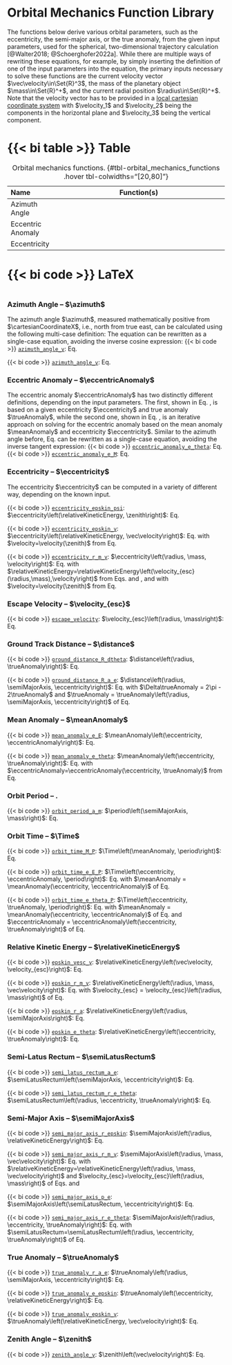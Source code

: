 ::: {.callout-note collapse="true"}
# Orbital Mechanics Function Library

The functions below derive various orbital parameters, such as the eccentricity, the semi-major axis, or the true anomaly, from the given input parameters, used for the spherical, two-dimensional trajectory calculation [@Walter2018; @Schoerghofer2022a]. While there are multiple ways of rewriting these equations, for example, by simply inserting the definition of one of the input parameters into the equation, the primary inputs necessary to solve these functions are the current velocity vector $\vec\velocity\in\Set{R}^3$, the mass of the planetary object $\mass\in\Set{R}^+$, and the current radial position $\radius\in\Set{R}^+$. Note that the velocity vector has to be provided in a [local cartesian coordinate system](/documentation/fundamentals/coordinate_systems.qmd) with $\velocity_1$ and $\velocity_2$ being the components in the horizontal plane and $\velocity_3$ being the vertical component. 

::: {.panel-tabset}

# {{< bi table >}} Table

+---------------------+------------------------------------------------------------------------------------------------------------------------------------------------------------------------------+ 
| Name                | Function(s)                                                                                                                                                                  |
+:====================+:============================================================================================================================================================================:+
| Azimuth Angle       | \begin{equation*}                                                                                                                                                            |
|                     |    \azimuth\left(\vec\velocity \right) = \begin{cases}                                                                                                                       |
|                     |        \cos^{-1}\left(\velocity_1/\sqrt{\velocity_1^2 + \velocity_2^2}\right) & \text{for } \velocity_2\geq0\\                                                               |
|                     |        -\cos^{-1}\left(\velocity_1/\sqrt{\velocity_1^2 + \velocity_2^2}\right) & \text{for } \velocity_2<0                                                                   |
|                     |    \end{cases}                                                                                                                                                               |
|                     | \end{equation*}                                                                                                                                                              |
|                     |                                                                                                                                                                              |
|                     | \begin{equation*}                                                                                                                                                            |
|                     |     \cos\azimuth = \frac{\velocity_1}{\sqrt{\velocity_1^2+\velocity_2^2}}                                                                                                    |
|                     | \end{equation*}                                                                                                                                                              |
+---------------------+------------------------------------------------------------------------------------------------------------------------------------------------------------------------------+ 
| Eccentric Anomaly   | \begin{align*}                                                                                                                                                               |
|                     |     \eccentricAnomaly\left(\eccentricity, \trueAnomaly\right) &= \begin{cases}                                                                                               |
|                     |         2 \tan^{-1}\left( \sqrt{\frac{1-\eccentricity}{1+\eccentricity}} \cdot \tan\left(\frac{\trueAnomaly}{2}\right) \right) & \text{for } 0\leq\trueAnomaly<\pi\\         |
|                     |         2 \tan^{-1}\left( \sqrt{\frac{1-\eccentricity}{1+\eccentricity}} \cdot \tan\left(\frac{\trueAnomaly}{2}\right) \right) + 2\pi & \text{for } \pi\leq\trueAnomaly<2\pi |
|                     |     \end{cases}\\[3mm]                                                                                                                                                       |
|                     |     \eccentricAnomaly_{i+1}\left(\eccentricity, \meanAnomaly, \eccentricAnomaly_i\right) &= \meanAnomaly + \eccentricity\sin \eccentricAnomaly_i                             |
|                     |     \quad\text{ with }\quad \eccentricAnomaly_0 = \meanAnomaly \\[3mm]                                                                                                       |
|                     |     \tan\left(\eccentricAnomaly/2\right) &= \sqrt{\frac{1-\eccentricity}{1+\eccentricity}} \cdot \tan\left(\trueAnomaly/2\right)                                             |
|                     | \end{align*}                                                                                                                                                                 |
+---------------------+------------------------------------------------------------------------------------------------------------------------------------------------------------------------------+ 
| Eccentricity        | \begin{align*}                                                                                                                                                               |
|                     |     \eccentricity\left(\relativeKineticEnergy, \zenith\right) &= \sqrt{1 - 4 \relativeKineticEnergy \cdot (1 - \relativeKineticEnergy) \cdot \sin^2 \zenith}\\               |
|                     |     \eccentricity\left(\semiMajorAxis, \semiLatusRectum\right) &= \sqrt{1 - \frac{\semiLatusRectum}{\semiMajorAxis}} \\                                                      |
|                     |     \eccentricity\left(\radius, \semiLatusRectum, \trueAnomaly\right) &= \frac{1}{\cos\trueAnomaly}\cdot\left(\frac{\semiLatusRectum}{\radius} - 1\right) \\                 |
|                     |     \eccentricity\left(\eccentricAnomaly, \meanAnomaly\right) &= \frac{\eccentricAnomaly - \meanAnomaly}{\sin \eccentricAnomaly}                                             |  
|                     | \end{align*}                                                                                                                                                                 |
+---------------------+------------------------------------------------------------------------------------------------------------------------------------------------------------------------------+ 

: Orbital mechanics functions. {#tbl-orbital_mechanics_functions .hover tbl-colwidths="[20,80]"}

# {{< bi code >}} LaTeX
```latex
```

:::



### Azimuth Angle -- $\azimuth$ {#sec-azimuth-angle}
The azimuth angle $\azimuth$, measured mathematically positive from $\cartesianCoordinateX$, i.e., north from true east, can be calculated using the following multi-case definition:
\begin{equation}
    \azimuth\left(\vec\velocity \right) = \begin{cases}
        \cos^{-1}\left(\velocity_1/\sqrt{\velocity_1^2 + \velocity_2^2}\right) & \text{for } \velocity_2\geq0\\
        -\cos^{-1}\left(\velocity_1/\sqrt{\velocity_1^2 + \velocity_2^2}\right) & \text{for } \velocity_2<0
    \end{cases} \label{eq:azimuth_angle_v}
\end{equation}
The equation can be rewritten as a single-case equation, avoiding the inverse cosine expression:
\begin{equation}
    \cos\azimuth = \frac{\velocity_1}{\sqrt{\velocity_1^2+\velocity_2^2}}.
\end{equation} 
{{< bi code >}} [`azimuth_angle_v`](/api/exospheres/orbital_mechanics.qmd): Eq. \eqref{eq:azimuth_angle_v}

[{{< bi code >}} [`azimuth_angle_v`](/api/exospheres/orbital_mechanics.qmd): Eq. \eqref{eq:azimuth_angle_v}]{.aside}




### Eccentric Anomaly -- $\eccentricAnomaly$ {#sec-eccentric-anomaly}
The eccentric anomaly $\eccentricAnomaly$ has two distinctly different definitions, depending on the input parameters. The first, shown in Eq. \eqref{eq:eccentric_anomaly_e_theta}, is based on a given eccentricity $\eccentricity$ and true anomaly $\trueAnomaly$, while the second one, shown in Eq. \eqref{eq:eccentric_anomaly_e_M}, is an iterative approach on solving for the eccentric anomaly based on the mean anomaly $\meanAnomaly$ and eccentricity $\eccentricity$. 
\begin{align}
    \eccentricAnomaly\left(\eccentricity, \trueAnomaly\right) &= \begin{cases}
        2 \tan^{-1}\left( \sqrt{\frac{1-\eccentricity}{1+\eccentricity}} \cdot \tan\left(\frac{\trueAnomaly}{2}\right) \right) & \text{for } 0\leq\trueAnomaly<\pi\\
        2 \tan^{-1}\left( \sqrt{\frac{1-\eccentricity}{1+\eccentricity}} \cdot \tan\left(\frac{\trueAnomaly}{2}\right) \right) + 2\pi & \text{for } \pi\leq\trueAnomaly<2\pi
    \end{cases}  \label{eq:eccentric_anomaly_e_theta} \\[3mm]
    \eccentricAnomaly_{i+1}\left(\eccentricity, \meanAnomaly, \eccentricAnomaly_i\right) &= \meanAnomaly + \eccentricity\sin \eccentricAnomaly_i \quad\text{ with }\quad \eccentricAnomaly_0 = \meanAnomaly  \label{eq:eccentric_anomaly_e_M}
\end{align}
Similar to the azimuth angle before, Eq. \eqref{eq:eccentric_anomaly_e_theta} can be rewritten as a single-case equation, avoiding the inverse tangent expression:
\begin{equation}
    \tan\left(\eccentricAnomaly/2\right) = \sqrt{\frac{1-\eccentricity}{1+\eccentricity}} \cdot \tan\left(\trueAnomaly/2\right).
\end{equation}
[{{< bi code >}} [`eccentric_anomaly_e_theta`](/api/exospheres/orbital_mechanics.qmd): Eq. \eqref{eq:eccentric_anomaly_e_theta} </br> {{< bi code >}} [`eccentric_anomaly_e_M`](/api/exospheres/orbital_mechanics.qmd): Eq. \eqref{eq:eccentric_anomaly_e_M}]{.aside}




### Eccentricity -- $\eccentricity$ {#sec-eccentricity}
The eccentricity $\eccentricity$ can be computed in a variety of different way, depending on the known input.
\begin{align}
    \eccentricity\left(\relativeKineticEnergy, \zenith\right) &= \sqrt{1 - 4 \relativeKineticEnergy \cdot (1 - \relativeKineticEnergy) \cdot \sin^2 \zenith}  \label{eq:eccentricity_epskin_psi} \\
    \eccentricity\left(\semiMajorAxis, \semiLatusRectum\right) &= \sqrt{1 - \frac{\semiLatusRectum}{\semiMajorAxis}}  \label{eq:eccentricity_a_p} \\
    \eccentricity\left(\radius, \semiLatusRectum, \trueAnomaly\right) &= \frac{1}{\cos\trueAnomaly}\cdot\left(\frac{\semiLatusRectum}{\radius} - 1\right)  \label{eq:eccentricity_r_p_theta} \\
    \eccentricity\left(\eccentricAnomaly, \meanAnomaly\right) &= \frac{\eccentricAnomaly - \meanAnomaly}{\sin \eccentricAnomaly}  \label{eq:eccentricity_E_M}
\end{align}

::: {.column-margin}
{{< bi code >}} [`eccentricity_epskin_psi`](/api/exospheres/orbital_mechanics.qmd): $\eccentricity\left(\relativeKineticEnergy, \zenith\right)$: Eq. \eqref{eq:eccentricity_epskin_psi}  

{{< bi code >}} [`eccentricity_epskin_v`](/api/exospheres/orbital_mechanics.qmd): $\eccentricity\left(\relativeKineticEnergy, \vec\velocity\right)$: Eq. \eqref{eq:eccentricity_epskin_psi} with $\velocity=\velocity(\zenith)$ from Eq. \eqref{eq:zenith_angle_v}

{{< bi code >}} [`eccentricity_r_m_v`](/api/exospheres/orbital_mechanics.qmd): $\eccentricity\left(\radius, \mass, \velocity\right)$: Eq. \eqref{eq:eccentricity_epskin_psi} with $\relativeKineticEnergy=\relativeKineticEnergy\left(\velocity_{esc}(\radius,\mass),\velocity\right)$ from Eqs. \eqref{eq:escape_velocity} and \eqref{eq:relative_Ekin_v_vesc}, and with $\velocity=\velocity(\zenith)$ from Eq. \eqref{eq:zenith_angle_v}
:::



### Escape Velocity -- $\velocity_{esc}$ {#sec-escape-velocity}
\begin{equation}
    \velocity_{esc}\left(\radius, \mass\right) = \sqrt{\frac{2 \GravitationalConstant \mass}{\radius}} \label{eq:escape_velocity}
\end{equation}

::: {.column-margin}
{{< bi code >}}  [`escape_velocity`](/api/exospheres/orbital_mechanics.qmd): $\velocity_{esc}\left(\radius, \mass\right)$: Eq. \eqref{eq:escape_velocity} 
:::



### Ground Track Distance -- $\distance$ {#sec-ground-track-distance}
\begin{equation}
    \distance\left(\radius, \Delta\trueAnomaly\right) = \radius \cdot \Delta\trueAnomaly  \label{eq:ground_track_distance_r_dtheta}
\end{equation}

::: {.column-margin}
{{< bi code >}} [`ground_distance_R_dtheta`](/api/exospheres/orbital_mechanics.qmd): $\distance\left(\radius, \trueAnomaly\right)$: Eq. \eqref{eq:ground_track_distance_r_dtheta}  

{{< bi code >}} [`ground_distance_R_a_e`](/api/exospheres/orbital_mechanics.qmd): $\distance\left(\radius, \semiMajorAxis, \eccentricity\right)$: Eq. \eqref{eq:ground_track_distance_r_dtheta} with $\Delta\trueAnomaly = 2\pi - 2\trueAnomaly$ and $\trueAnomaly = \trueAnomaly\left(\radius, \semiMajorAxis, \eccentricity\right)$ of Eq. \eqref{eq:true_anomaly_r_a_e}
:::




### Mean Anomaly  -- $\meanAnomaly$ {#sec-mean-anomaly}
\begin{equation}
    \meanAnomaly\left(\eccentricity, \eccentricAnomaly\right) = \eccentricAnomaly - \eccentricity\sin \eccentricAnomaly  \label{eq:mean_anomaly_e_E}
\end{equation}

::: {.column-margin}
{{< bi code >}} [`mean_anomaly_e_E`](/api/exospheres/orbital_mechanics.qmd): $\meanAnomaly\left(\eccentricity, \eccentricAnomaly\right)$: Eq. \eqref{eq:mean_anomaly_e_E}  

{{< bi code >}} [`mean_anomaly_e_theta`](/api/exospheres/orbital_mechanics.qmd): $\meanAnomaly\left(\eccentricity, \trueAnomaly\right)$: Eq. \eqref{eq:mean_anomaly_e_E} with $\eccentricAnomaly=\eccentricAnomaly(\eccentricity, \trueAnomaly)$ from Eq. \eqref{eq:eccentric_anomaly_e_theta}
:::




### Orbit Period -- $\period$ {#sec-orbit-period}
\begin{equation}
    \period\left(\semiMajorAxis, \mass\right) = 2\pi\sqrt{\frac{\semiMajorAxis^3}{\GravitationalConstant \mass}}  \label{eq:orbit_period_a_m}
\end{equation}

::: {.column-margin}
{{< bi code >}} [`orbit_period_a_m`](/api/exospheres/orbital_mechanics.qmd): $\period\left(\semiMajorAxis, \mass\right)$: Eq. \eqref{eq:orbit_period_a_m}  
:::




### Orbit Time -- $\Time$ {#sec-orbit-time}
\begin{equation}
    \Time\left(\meanAnomaly, \period\right) = \frac{\meanAnomaly}{2\pi} \cdot \period  \label{eq:orbit_time_M_P}
\end{equation}

::: {.column-margin}
{{< bi code >}} [`orbit_time_M_P`](/api/exospheres/orbital_mechanics.qmd): $\Time\left(\meanAnomaly, \period\right)$: Eq. \eqref{eq:orbit_time_M_P}  

{{< bi code >}} [`orbit_time_e_E_P`](/api/exospheres/orbital_mechanics.qmd): $\Time\left(\eccentricity, \eccentricAnomaly, \period\right)$: Eq. \eqref{eq:orbit_time_M_P} with $\meanAnomaly = \meanAnomaly(\eccentricity, \eccentricAnomaly)$ of Eq. \eqref{eq:mean_anomaly_e_E}

{{< bi code >}} [`orbit_time_e_theta_P`](/api/exospheres/orbital_mechanics.qmd): $\Time\left(\eccentricity, \trueAnomaly, \period\right)$: Eq. \eqref{eq:orbit_time_M_P} with $\meanAnomaly = \meanAnomaly(\eccentricity, \eccentricAnomaly)$ of Eq. \eqref{eq:mean_anomaly_e_E} and $\eccentricAnomaly = \eccentricAnomaly\left(\eccentricity, \trueAnomaly\right)$ of Eq. \eqref{eq:eccentric_anomaly_e_theta}
:::




### Relative Kinetic Energy -- $\relativeKineticEnergy$ {#sec-relative-kinetic-energy}
\begin{align}
    \relativeKineticEnergy\left(\vec\velocity, \velocity_{esc}\right) &= \left(\frac{|\vec\velocity|}{\velocity_{esc}}\right)^2  \label{eq:relative_Ekin_v_vesc} \\
    \relativeKineticEnergy\left(\radius, \semiMajorAxis\right) &= 1 - \frac{\radius}{2\semiMajorAxis}  \label{eq:relative_Ekin_r_a} \\
    \relativeKineticEnergy\left(\eccentricity, \trueAnomaly\right) &= 1 - \frac{1 - \eccentricity^2}{2 + 2\eccentricity\cos\left(\trueAnomaly\right)}  \label{eq:relative_Ekin_e_theta}
\end{align}

::: {.column-margin}
{{< bi code >}} [`epskin_vesc_v`](/api/exospheres/orbital_mechanics.qmd): $\relativeKineticEnergy\left(\vec\velocity, \velocity_{esc}\right)$: Eq. \eqref{eq:relative_Ekin_v_vesc}  

{{< bi code >}} [`epskin_r_m_v`](/api/exospheres/orbital_mechanics.qmd): $\relativeKineticEnergy\left(\radius, \mass, \vec\velocity\right)$: Eq. \eqref{eq:relative_Ekin_v_vesc} with $\velocity_{esc} = \velocity_{esc}\left(\radius, \mass\right)$ of Eq. \eqref{eq:escape_velocity}

{{< bi code >}} [`epskin_r_a`](/api/exospheres/orbital_mechanics.qmd): $\relativeKineticEnergy\left(\radius, \semiMajorAxis\right)$: Eq. \eqref{eq:relative_Ekin_r_a}

{{< bi code >}} [`epskin_e_theta`](/api/exospheres/orbital_mechanics.qmd): $\relativeKineticEnergy\left(\eccentricity, \trueAnomaly\right)$: Eq. \eqref{eq:relative_Ekin_e_theta}
:::




### Semi-Latus Rectum -- $\semiLatusRectum$ {#sec-semi-latus-rectum}
\begin{align}
    \semiLatusRectum\left(\semiMajorAxis, \eccentricity\right) &= \semiMajorAxis \cdot (1 - \eccentricity^2)  \label{eq:semi_latus_rectum_a_e} \\
    \semiLatusRectum\left(\radius, \eccentricity, \trueAnomaly\right) &= \radius \cdot \left(1 + \eccentricity \cdot \cos \trueAnomaly\right)  \label{eq:semi_latus_rectum_r_e_theta}
\end{align}

::: {.column-margin}
{{< bi code >}} [`semi_latus_rectum_a_e`](/api/exospheres/orbital_mechanics.qmd): $\semiLatusRectum\left(\semiMajorAxis, \eccentricity\right)$: Eq. \eqref{eq:semi_latus_rectum_a_e}  

{{< bi code >}} [`semi_latus_rectum_r_e_theta`](/api/exospheres/orbital_mechanics.qmd): $\semiLatusRectum\left(\radius, \eccentricity, \trueAnomaly\right)$: Eq. \eqref{eq:semi_latus_rectum_r_e_theta}  
:::




### Semi-Major Axis -- $\semiMajorAxis$ {#sec-semi-major-axis}
\begin{align}
    \semiMajorAxis\left(\radius, \relativeKineticEnergy\right) &= \frac{\radius}{2 \cdot \left(1 - \relativeKineticEnergy \right)}  \label{eq:semi_major_axis_r_epskin} \\
    \semiMajorAxis\left(\semiLatusRectum, \eccentricity\right) &= \frac{\semiLatusRectum}{1 - \eccentricity^2}  \label{eq:semi_major_axis_p_e}
\end{align}

::: {.column-margin}
{{< bi code >}} [`semi_major_axis_r_epskin`](/api/exospheres/orbital_mechanics.qmd): $\semiMajorAxis\left(\radius, \relativeKineticEnergy\right)$: Eq. \eqref{eq:semi_major_axis_r_epskin}  

{{< bi code >}} [`semi_major_axis_r_m_v`](/api/exospheres/orbital_mechanics.qmd): $\semiMajorAxis\left(\radius, \mass, \vec\velocity\right)$: Eq. \eqref{eq:semi_major_axis_r_epskin} with $\relativeKineticEnergy=\relativeKineticEnergy\left(\radius, \mass, \vec\velocity\right)$ and $\velocity_{esc}=\velocity_{esc}\left(\radius, \mass\right)$ of Eqs. \eqref{eq:relative_Ekin_v_vesc} and \eqref{eq:escape_velocity}

{{< bi code >}} [`semi_major_axis_p_e`](/api/exospheres/orbital_mechanics.qmd): $\semiMajorAxis\left(\semiLatusRectum, \eccentricity\right)$: Eq. \eqref{eq:semi_major_axis_p_e}  

{{< bi code >}} [`semi_major_axis_r_e_theta`](/api/exospheres/orbital_mechanics.qmd): $\semiMajorAxis\left(\radius, \eccentricity, \trueAnomaly\right)$: Eq. \eqref{eq:semi_major_axis_p_e} with $\semiLatusRectum=\semiLatusRectum\left(\radius, \eccentricity, \trueAnomaly\right)$ of Eq. \eqref{eq:semi_latus_rectum_r_e_theta}
:::



### True Anomaly -- $\trueAnomaly$ {#sec-true-anomaly}
\begin{align}
    \trueAnomaly\left(\radius, \semiMajorAxis, \eccentricity\right) &= \cos^{-1}\left(\frac{1}{\eccentricity} \cdot \left(\frac{\semiMajorAxis}{\radius} \left( 1 - \eccentricity^2 \right) -1 \right)\right)  \label{eq:true_anomaly_r_a_e} \\
    \trueAnomaly\left(\eccentricity, \relativeKineticEnergy\right) &= \cos^{-1}\left(\frac{1}{\eccentricity} \cdot \left(\frac{1 - \eccentricity^2}{2-2 \relativeKineticEnergy} -1 \right)\right)  \label{eq:true_anomaly_e_epskin}
\end{align}

::: {.column-margin}
{{< bi code >}} [`true_anomaly_r_a_e`](/api/exospheres/orbital_mechanics.qmd): $\trueAnomaly\left(\radius, \semiMajorAxis, \eccentricity\right)$: Eq. \eqref{eq:true_anomaly_r_a_e}  

{{< bi code >}} [`true_anomaly_e_epskin`](/api/exospheres/orbital_mechanics.qmd): $\trueAnomaly\left(\eccentricity, \relativeKineticEnergy\right)$: Eq. \eqref{eq:true_anomaly_e_epskin}  

{{< bi code >}} [`true_anomaly_epskin_v`](/api/exospheres/orbital_mechanics.qmd): $\trueAnomaly\left(\relativeKineticEnergy, \vec\velocity\right)$: Eq. \eqref{eq:true_anomaly_epskin_v}  
:::



### Zenith Angle -- $\zenith$ {#sec-zenith-angle}
\begin{equation}
    \zenith\left(\vec\velocity\right) = \tan^{-1}\left(\frac{\sqrt{\velocity_1^2 + \velocity_2^2}}{\velocity_3}\right)  \label{eq:zenith_angle_v}
\end{equation}

::: {.column-margin}
{{< bi code >}} [`zenith_angle_v`](/api/exospheres/orbital_mechanics.qmd): $\zenith\left(\vec\velocity\right)$: Eq. \eqref{eq:zenith_angle_v}  
:::


:::